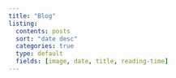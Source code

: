 ```yaml
---
title: "Blog"
listing:
  contents: posts
  sort: "date desc"
  categories: true
  type: default
  fields: [image, date, title, reading-time]
---
```

